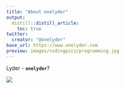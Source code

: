 ```yaml
---
title: "About onelyder"
output:
  distill::distill_article:
    toc: true
twitter:
  creator: "@onelyder"
base_url: https://www.onelyder.com
preview: images/codingpics/programming.jpg
---
```


Lyder - **`onelyder`**?

![](figures/RMarkdownFlow.png)
